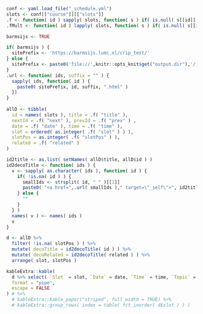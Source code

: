 ```r
conf <- yaml.load_file("_schedule.yml")
slots <- conf[["course"]][["slots"]]
.f <- function( id ) sapply( slots, function( s ) if( is.null( s[[id]] ) ) NA else s[[id]] )
.fMult <- function( id ) lapply( slots, function( s ) if( is.null( s[[id]] ) ) NA else s[[id]] )

barmsijs <- TRUE 

if( barmsijs ) {
  sitePrefix <- 'https://barmsijs.lumc.nl/crip_test/'
} else {
  sitePrefix <- paste0('file://',knitr::opts_knit$get("output.dir"),'/_site/')
}
.url <- function( ids, suffix = "" ) {
  sapply( ids, function( id ) {
    paste0( sitePrefix, id, suffix, ".html" )
  })
}
  
allD <- tibble(
  id = names( slots ), title = .f( "title" ), 
  nextId = .f( "next" ), prevId = .f( "prev" ) ,
  date = .f( "date" ), time = .f( "time" ), 
  slot = ordered( as.integer( .f( "slot" ) ) ),
  slotPos = as.integer( .f( "slotPos" ) ),
  related = .f( "related" )
)

id2title <- as.list( setNames( allD$title, allD$id ) )
id2decoTitle <- function( ids ) {
  v <- sapply( as.character( ids ), function( id ) {
    if( !is.na( id ) ) {
      smallIds <- strsplit( id, " " )[[1]]
      paste0( "<a href=",.url( smallIds )," target=\"_self\">", id2title[smallIds],"</a>", collapse = ", ", sep = "" )
    } else {
      ""
    }
  } )
  names( v ) <- names( ids )
  v
}

d <- allD %>% 
  filter( !is.na( slotPos ) ) %>% 
  mutate( decoTitle = id2decoTitle( id ) ) %>%
  mutate( decoRelated = id2decoTitle( related ) ) %>%
  arrange( slot, slotPos )

kableExtra::kable(
  d %>% select( `Slot` = slot, `Date` = date, `Time` = time, `Topic` = decoTitle, `Related` =  decoRelated ), 
  format = "pipe",
  escape = FALSE
) # %>%
  # kableExtra::kable_paper("striped", full_width = TRUE) %>%
  # kableExtra::group_rows( index = table( fct_inorder( d$slot ) ) )
```

